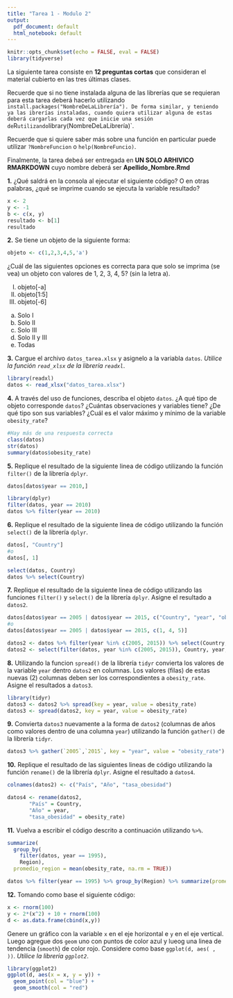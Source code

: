 ---
title: "Tarea 1 - Modulo 2"
output:
  pdf_document: default
  html_notebook: default
---

```{r, echo = FALSE, message=FALSE, warning=FALSE}
knitr::opts_chunk$set(echo = FALSE, eval = FALSE)
library(tidyverse)
```

La siguiente tarea consiste en **12 preguntas cortas** que consideran el material cubierto en las tres últimas clases. 

Recuerde que si no tiene instalada alguna de las librerías que se requieran para esta tarea deberá hacerlo utilizando `install.packages("NombreDeLaLibrería"). De forma similar, y teniendo ya las ibrerías instaladas, cuando quiera utilizar alguna de estas deberá cargarlas cada vez que inicie una sesión de `R` utilizando `library(NombreDeLaLibrería)`.

Recuerde que si quiere saber más sobre una función en particular puede utilizar `?NombreFuncion` o `help(NombreFuncio)`.

Finalmente, la tarea debeá ser entregada en **UN SOLO ARHIVICO RMARKDOWN** cuyo nombre deberá ser **Apellido_Nombre.Rmd**

**1.** ¿Qué saldrá en la consola al ejecutar el siguiente código? O en otras palabras, ¿qué se imprime cuando se ejecuta la variable resultado?

```{r, echo = TRUE}
x <- 2
y <- -1
b <- c(x, y)
resultado <- b[1]
resultado
```

**2.** Se tiene un objeto de la siguiente forma:

```{r, echo = TRUE}
objeto <- c(1,2,3,4,5,'a')
```

¿Cuál de las siguientes opciones es correcta para que solo se imprima (se vea) un objeto con valores de 1, 2, 3, 4, 5? (sin la letra a).

I) objeto[-a]
II) objeto[1:5]
III) objeto[-6]

a) Solo I
b) Solo II
c) Solo III
d) Solo II y III
e) Todas

**3.** Cargue el archivo `datos_tarea.xlsx` y asignelo a la variabla `datos`. *Utilice la función `read_xlsx` de la librería `readxl`*.

```{r}
library(readxl)
datos <- read_xlsx("datos_tarea.xlsx")
```

**4.** A través del uso de funciones, describa el objeto `datos`. ¿A qué tipo de objeto corresponde `datos`? ¿Cuántas observaciones y variables tiene? ¿De qué tipo son sus variables? ¿Cuál es el valor máximo y mínimo de la variable `obesity_rate`?

```{r}
#Hay más de una respuesta correcta
class(datos)
str(datos)
summary(datos$obesity_rate)
```

**5.** Replique el resultado de la siguiente linea de código utilizando la función `filter()` de la librería `dplyr`.

```{r, echo=TRUE}
datos[datos$year == 2010,]
```

```{r}
library(dplyr)
filter(datos, year == 2010)
datos %>% filter(year == 2010)
```

**6.** Replique el resultado de la siguiente linea de código utilizando la función `select()` de la librería `dplyr`.

```{r, echo=TRUE}
datos[, "Country"]
#o
datos[, 1]
```

```{r}
select(datos, Country)
datos %>% select(Country)
```

**7.** Replique el resultado de la siguiente linea de código utilizando las funciones `filter()` y `select()` de la librería `dplyr`. Asigne el resultado a `datos2`.

```{r, echo = TRUE}
datos[datos$year == 2005 | datos$year == 2015, c("Country", "year", "obesity_rate")]
#o
datos[datos$year == 2005 | datos$year == 2015, c(1, 4, 5)]
```

```{r}
datos2 <- datos %>% filter(year %in% c(2005, 2015)) %>% select(Country, year, obesity_rate)
datos2 <- select(filter(datos, year %in% c(2005, 2015)), Country, year, obesity_rate)
```

**8.** Utilizando la funcion `spread()` de la librería `tidyr` convierta los valores de la variable `year` dentro `datos2` en columnas. Los valores (filas) de estas nuevas (2) columnas deben ser los correspondientes a `obesity_rate`. Asigne el resultados a `datos3`.

```{r}
library(tidyr)
datos3 <- datos2 %>% spread(key = year, value = obesity_rate)
datos3 <- spread(datos2, key = year, value = obesity_rate)
```

**9.** Convierta `datos3` nuevamente a la forma de `datos2` (columnas de años como valores dentro de una columna `year`) utilizando la función `gather()` de la librería `tidyr`. 

```{r}
datos3 %>% gather(`2005`,`2015`, key = "year", value = "obesity_rate")
```

**10.** Replique el resultado de las siguientes lineas de código utilizando la función `rename()` de la librería `dplyr`. Asigne el resultado a `datos4`.

```{r, echo = TRUE, eval=FALSE}
colnames(datos2) <- c("País", "Año", "tasa_obesidad")
```

```{r}
datos4 <- rename(datos2, 
       "País" = Country,
       "Año" = year,
       "tasa_obesidad" = obesity_rate)
```

**11.** Vuelva a escribir el código descrito a continuación utilizando `%>%`.

```{r, echo = TRUE}
summarize(
  group_by(
    filter(datos, year == 1995), 
    Region), 
  promedio_region = mean(obesity_rate, na.rm = TRUE))
```

```{r}
datos %>% filter(year == 1995) %>% group_by(Region) %>% summarize(promedio_region = mean(obesity_rate, na.rm = TRUE))
```

**12.** Tomando como base el siguiente código:

```{r, echo=TRUE}
x <- rnorm(100)
y <- 2*(x^2) + 10 + rnorm(100)
d <- as.data.frame(cbind(x,y))
```

Genere un gráfico con la variable `x` en el eje horizontal e `y` en el eje vertical. Luego agregue dos `geom` uno con puntos de color azul y lueog una linea de tendencia (`smooth`) de color rojo. Considere como base `ggplot(d, aes( , ))`. *Utilice la librería `ggplot2`*.

```{r}
library(ggplot2)
ggplot(d, aes(x = x, y = y)) + 
  geom_point(col = "blue") + 
  geom_smooth(col = "red")
```

